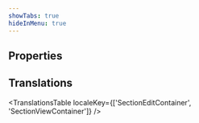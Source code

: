 ```yaml
---
showTabs: true
hideInMenu: true
---
```



## Properties

<PropertiesTable props={SectionProperties} />

## Translations

<TranslationsTable
  localeKey={['SectionEditContainer', 'SectionViewContainer']}
/>
